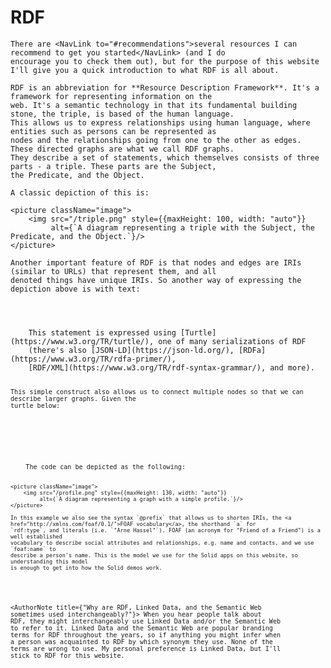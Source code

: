 
<Content>
    <h1 className="title">RDF</h1>

    There are <NavLink to="#recommendations">several resources I can recommend to get you started</NavLink> (and I do
    encourage you to check them out), but for the purpose of this website I'll give you a quick introduction to what RDF is all about.

    RDF is an abbreviation for **Resource Description Framework**. It's a framework for representing information on the
    web. It's a semantic technology in that its fundamental building stone, the triple, is based of the human language.
    This allows us to express relationships using human language, where entities such as persons can be represented as
    nodes and the relationships going from one to the other as edges. These directed graphs are what we call RDF graphs.
    They describe a set of statements, which themselves consists of three parts - a triple. These parts are the Subject,
    the Predicate, and the Object.

    A classic depiction of this is:

    <picture className="image">
        <img src="/triple.png" style={{maxHeight: 100, width: "auto"}}
             alt={`A diagram representing a triple with the Subject, the Predicate, and the Object.`}/>
    </picture>

    Another important feature of RDF is that nodes and edges are IRIs (similar to URLs) that represent them, and all
    denoted things have unique IRIs. So another way of expressing the depiction above is with text:
</Content>

<Code code={tripleTurtle} id="textTurtle" language="turtle" noCopy={true}/>

<Content>
    This statement is expressed using [Turtle](https://www.w3.org/TR/turtle/), one of many serializations of RDF
    (there's also [JSON-LD](https://json-ld.org/), [RDFa](https://www.w3.org/TR/rdfa-primer/),
    [RDF/XML](https://www.w3.org/TR/rdf-syntax-grammar/), and more).

    This simple construct also allows us to connect multiple nodes so that we can describe larger graphs. Given the
    turtle below:
</Content>

<Code code={profileTurtle} id="textTurtle" language="turtle" noCopy={true}/>

<Content>
    The code can be depicted as the following:

    <picture className="image">
        <img src="/profile.png" style={{maxHeight: 130, width: "auto"}}
             alt={`A diagram representing a graph with a simple profile.`}/>
    </picture>

    In this example we also see the syntax `@prefix` that allows us to shorten IRIs, the <a
    href="http://xmlns.com/foaf/0.1/">FOAF vocabulary</a>, the shorthand `a` for
    `rdf:type`, and literals (i.e. `"Arne Hassel"`). FOAF (an acronym for "Friend of a Friend") is a well established
    vocabulary to describe social attributes and relationships, e.g. name and contacts, and we use `foaf:name` to
    describe a person's name. This is the model we use for the Solid apps on this website, so understanding this model
    is enough to get into how the Solid demos work.
</Content>

<AuthorNote title={"Why are RDF, Linked Data, and the Semantic Web sometimes used interchangeably?"}>
    When you hear people talk about RDF, they might interchangeably use Linked Data and/or the Semantic Web to refer to
    it. Linked Data and the Semantic Web are popular branding terms for RDF throughout the years, so if anything you
    might infer when a person was acquainted to RDF by which synonym they use. None of the terms are wrong to use. My
    personal preference is Linked Data, but I'll stick to RDF for this website.
</AuthorNote>